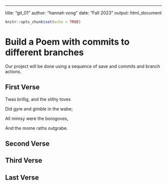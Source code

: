 ------------------------------------------------------------------------

title: "git_01" author: "hannah vong" date: "Fall 2023" output: html_document

```r
knitr::opts_chunk$set(echo = TRUE)
```

# Build a Poem with commits to different branches

Our project will be done using a sequence of save and commits and branch actions. <!-- Do not modify or change any text in "!--" bracketed areas such as this --- these are instructions to
you, if you change any of this the git program will notice it and compromise your git merging strategy !-->

## First Verse

<!--Put the first five lines of a poem by Lewis Carrol in this section!-->

Twas brillig, and the slithy toves

Did gyre and gimble in the wabe;

All mimsy were the borogoves,

And the mome raths outgrabe.


## Second Verse

<!--Put the first five lines of a poem by Robert Frost here!-->

## Third Verse

<!--Put the first two verses of The Walrus and the Carpenter here!-->

## Last Verse

<!--Put a short poem you created using chatGPT of 20 to 30 lines,here!-->
